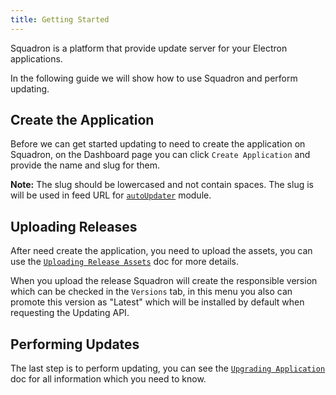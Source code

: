 ```yaml
---
title: Getting Started
---
```


Squadron is a platform that provide update server for your Electron
applications.

In the following guide we will show how to use Squadron and perform updating.

## Create the Application

Before we can get started updating to need to create the application on
Squadron, on the Dashboard page you can click `Create Application` and provide
the name and slug for them.

**Note:** The slug should be lowercased and not contain spaces. The slug is will
be used in feed URL for
[`autoUpdater`](https://www.electronjs.org/docs/latest/api/auto-updater) module.

## Uploading Releases

After need create the application, you need to upload the assets, you can use
the [`Uploading Release Assets`](/squadron/topics/uploading) doc for more
details.

When you upload the release Squadron will create the responsible version which
can be checked in the `Versions` tab, in this menu you also can promote this
version as "Latest" which will be installed by default when requesting the
Updating API.

## Performing Updates

The last step is to perform updating, you can see the
[`Upgrading Application`](/squadron/topics/upgrading) doc for all information
which you need to know.
